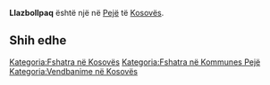{{Fshat në 
 | Emri                = Llazbollpaq
 | EmriAlt                = 
 | NAME_SHORT_FORM=      
 | NAME_GENERIC=      
 | NAME_SORT_NAME_RO=      LLAZBOLLPAQ
 | FULL_NAME_RO = Llazbollpaq
 | FULL_NAME_ND_RO=Llazbollpaq
 | SORT_NAME_RG=LLAZBOLLPAQ
 | FULL_NAME_RG=Llazbollpaq
 | FULL_NAME_ND_RG=Llazbollpaq
 | SRP_NAME_SHORT_FORM=      
 | SRP_NAME_GENERIC=      
 | SRP_NAME_SORT_NAME_RO=      
 | SRP_FULL_NAME_RO = 
 | SRP_FULL_NAME_ND_RO=
 | SRP_SORT_NAME_RG=
 | SRP_FULL_NAME_RG=
 | SRP_FULL_NAME_ND_RG=
 | Emri (Rasa dhanore) = 
 | Figura              = 
 | Shteti              = Kosovo
 | Komuna              = Pejë
 | Kodi postar         = 
 | Sipërfaqja          = 

 | Popullsia           = 

 | Regj. i popullsisë  = 
 | Dend. e popullsisë  = 
 | Faqja zyrtare       = 
 <!--- Koordinatat ----> 
 | Gjerësia            = 42.708056
 | Gjatësia            = 20.220556
 | Lartësia            = 
}}
'''Llazbollpaq''' është një [[]] në [[Pejë]] të [[Kosovës]].

<!-- == Gjeografia == -->
<!-- == Historia == -->
<!-- == Demografia == -->
== Shih edhe ==
{{Komuna Pejë}}
{{Kosovo-Administrata-Cung}}

[[Kategoria:Fshatra në Kosovës]]
[[Kategoria:Fshatra në Kommunes Pejë]]
[[Kategoria:Vendbanime në Kosovës]]